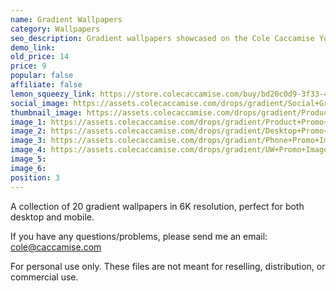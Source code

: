 ```yaml
---
name: Gradient Wallpapers
category: Wallpapers
seo_description: Gradient wallpapers showcased on the Cole Caccamise YouTube channel.
demo_link:
old_price: 14
price: 9
popular: false
affiliate: false
lemon_squeezy_link: https://store.colecaccamise.com/buy/bd20c0d9-3f33-4656-a6c4-300f704a49d5
social_image: https://assets.colecaccamise.com/drops/gradient/Social+Graph+Image+-+Gradient.png
thumbnail_image: https://assets.colecaccamise.com/drops/gradient/Product+Promo+Image+-+Gradient.png
image_1: https://assets.colecaccamise.com/drops/gradient/Product+Promo+Image+-+Gradient.png
image_2: https://assets.colecaccamise.com/drops/gradient/Desktop+Promo+Images.png
image_3: https://assets.colecaccamise.com/drops/gradient/Phone+Promo+Images.png
image_4: https://assets.colecaccamise.com/drops/gradient/UW+Promo+Images.png
image_5:
image_6:
position: 3
---
```


A collection of 20 gradient wallpapers in 6K resolution, perfect for both
desktop and mobile.

If you have any questions/problems, please send me an email:
[cole@caccamise.com](mailto:cole@caccamise.com)

For personal use only. These files are not meant for reselling, distribution, or
commercial use.

